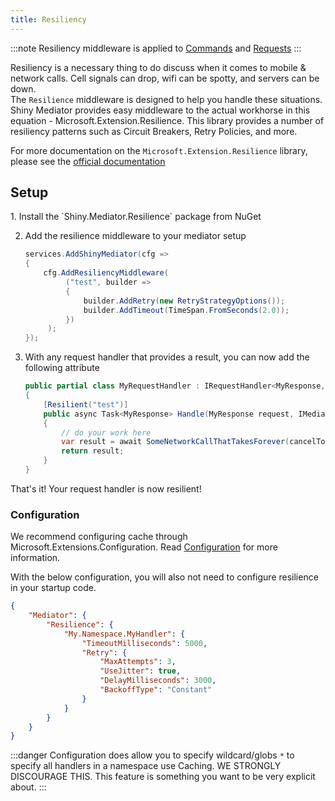 ```yaml
---
title: Resiliency
---
```


:::note
Resiliency middleware is applied to [Commands](/mediator/commands) and [Requests](/mediator/requests)
:::

<NugetBadge name="Shiny.Mediator.Resilience" label="Shiny.Mediator.Resilience" />

Resiliency is a necessary thing to do discuss when it comes to mobile & network calls.  Cell signals can drop, wifi can be spotty, and servers can be down.  
The `Resilience` middleware is designed to help you handle these situations.  Shiny Mediator provides easy middleware to the actual
workhorse in this equation - Microsoft.Extension.Resilience.  This library provides a number of resiliency patterns such as Circuit Breakers, Retry Policies, and more.

For more documentation on the `Microsoft.Extension.Resilience` library, please see the [official documentation](https://learn.microsoft.com/en-us/dotnet/core/resilience/)

## Setup

<Steps>
1. Install the `Shiny.Mediator.Resilience` package from NuGet

2. Add the resilience middleware to your mediator setup

   ```csharp
   services.AddShinyMediator(cfg =>
   {
       cfg.AddResiliencyMiddleware(
            ("test", builder =>
            {
                builder.AddRetry(new RetryStrategyOptions());
                builder.AddTimeout(TimeSpan.FromSeconds(2.0));
            })
        );
   });
   ```

3. With any request handler that provides a result, you can now add the following attribute

    ```csharp
    public partial class MyRequestHandler : IRequestHandler<MyResponse, MyResponse>
    {
        [Resilient("test")]
        public async Task<MyResponse> Handle(MyResponse request, IMediatorContext context, CancellationToken cancelToken)
        {
            // do your work here
            var result = await SomeNetworkCallThatTakesForever(cancelToken);
            return result;
        }
    }
    ```
</Steps>

That's it!  Your request handler is now resilient! 



### Configuration

We recommend configuring cache through Microsoft.Extensions.Configuration.  Read [Configuration](./) for more information.

With the below configuration, you will also not need to configure resilience in your startup code.

```json
{
    "Mediator": {
        "Resilience": {
            "My.Namespace.MyHandler": {
                "TimeoutMilliseconds": 5000,
                "Retry": {
                    "MaxAttempts": 3,
                    "UseJitter": true,
                    "DelayMilliseconds": 3000,
                    "BackoffType": "Constant"
                }
            }
        }
    }
}
```

:::danger
Configuration does allow you to specify wildcard/globs `*` to specify all handlers in a namespace use Caching. 
WE STRONGLY DISCOURAGE THIS.  This feature is something you want to be very explicit about.
:::